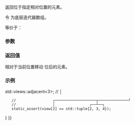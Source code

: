 {{cpp/ranges/adjacent_view/iterator/title|operator[]}}
{{cpp/ranges/adjacent_view/navbar}}

{{ddcl|since=c++23|1=
constexpr auto operator[]( difference_type n ) const
    requires ranges::random_access_range&lt;Base&gt;;
}}

返回位于指定相对位置的元素。

令 {{rlpi|/#数据成员|current_}} 为底层迭代器数组。

等价于：
{{source|1=
return /*tuple-transform*/([&amp;](auto&amp; i) -&gt; decltype(auto) { return i[n]; }, current_);
}}

===参数===
{{par begin}}
{{par|n|相对于当前位置的偏移量}}
{{par end}}

===返回值===
相对于当前位置移动 {{c|n}} 位后的元素。

===示例===
{{example
|code=
#include &lt;ranges&gt;
#include &lt;tuple&gt;

int main()
{
    constexpr static auto v = {0, 1, 2, 3, 4, 5};
    //                               └──┬──┘  
    //                                  └─────────────────┐
    constexpr auto view = v {{!}} std::views::adjacent&lt;3&gt;; // │
    //                 ┌───────────────────┬──────────────┘ 
    //                 │                ┌──┴──┐
    static_assert(view[2] == std::tuple{2, 3, 4});
}
}}

{{langlinks|en|es|ja|ru}}